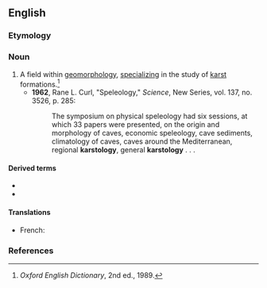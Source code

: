 ==English==

===Etymology===
{{suffix|en|karst|ology}}

===Noun===
{{en-noun|-}}

# A field within [[geomorphology]], [[specialize|specializing]] in the study of [[karst]] formations.<ref>''Oxford English Dictionary'', 2nd ed., 1989.</ref>
#* '''1962''', Rane L. Curl, "Speleology," ''Science'', New Series, vol. 137, no. 3526, p. 285:
#*: The symposium on physical speleology had six sessions, at which 33 papers were presented, on the origin and morphology of caves, economic speleology, cave sediments, climatology of caves, caves around the Mediterranean, regional '''karstology''', general '''karstology''' . . .

====Derived terms====
* {{l|en|karstological}}
* {{l|en|karstologist}}

====Translations====
{{trans-top|field within geomorphology}}
* French: {{t+|fr|karstologie|f}}
{{trans-mid}}
{{trans-bottom}}

===References===
<references/>
